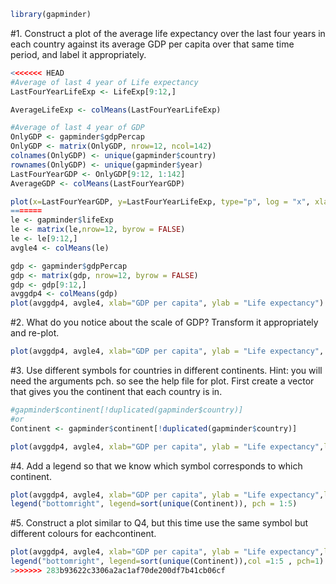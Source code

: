 ```r
library(gapminder)
```
#1. Construct a plot of the average life expectancy over the last four years in each country against its average GDP per capita over that same time period, and label it appropriately.
```r
<<<<<<< HEAD
#Average of last 4 year of Life expectancy
LastFourYearLifeExp <- LifeExp[9:12,]

AverageLifeExp <- colMeans(LastFourYearLifeExp)

#Average of last 4 year of GDP
OnlyGDP <- gapminder$gdpPercap
OnlyGDP <- matrix(OnlyGDP, nrow=12, ncol=142)
colnames(OnlyGDP) <- unique(gapminder$country)
rownames(OnlyGDP) <- unique(gapminder$year)
LastFourYearGDP <- OnlyGDP[9:12, 1:142]
AverageGDP <- colMeans(LastFourYearGDP)

plot(x=LastFourYearGDP, y=LastFourYearLifeExp, type="p", log = "x", xlab = "GDP", ylab = "LifeExp")
=======
le <- gapminder$lifeExp
le <- matrix(le,nrow=12, byrow = FALSE)
le <- le[9:12,]
avgle4 <- colMeans(le)

gdp <- gapminder$gdpPercap
gdp <- matrix(gdp, nrow=12, byrow = FALSE)
gdp <- gdp[9:12,]
avggdp4 <- colMeans(gdp)
plot(avggdp4, avgle4, xlab="GDP per capita", ylab = "Life expectancy")
```



#2. What do you notice about the scale of GDP? Transform it appropriately and re-plot.
```r
plot(avggdp4, avgle4, xlab="GDP per capita", ylab = "Life expectancy", log = "x")
```

#3. Use different symbols for countries in different continents. Hint: you will need the arguments pch. so see the help file for plot. First create a vector that gives you the continent that each country is in.
```r
#gapminder$continent[!duplicated(gapminder$country)]
#or
Continent <- gapminder$continent[!duplicated(gapminder$country)]

plot(avggdp4, avgle4, xlab="GDP per capita", ylab = "Life expectancy",log="x", pch=as.numeric(Continent))
```

#4. Add a legend so that we know which symbol corresponds to which continent.
```r
plot(avggdp4, avgle4, xlab="GDP per capita", ylab = "Life expectancy",log="x", pch=as.numeric(Continent))
legend("bottomright", legend=sort(unique(Continent)), pch = 1:5)
```


#5. Construct a plot similar to Q4, but this time use the same symbol but different colours for eachcontinent.
```r
plot(avggdp4, avgle4, xlab="GDP per capita", ylab = "Life expectancy",log="x",  col=as.numeric(Continent))
legend("bottomright", legend=sort(unique(Continent)),col =1:5 , pch=1)
>>>>>>> 283b93622c3306a2ac1af70de200df7b41cb06cf
```

